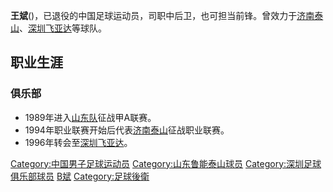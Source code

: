 {{BLP unsourced|time=2010-01-09T15:52:37+00:00}}
{{noteta|G1=足球}}{{Football player infobox
| playername = 王斌
| image = 
| fullname = 王斌
| height = 182厘米
| nickname = 
| dateofbirth = {{Birth date and age|year=1969|month=2|day=7}}
| cityofbirth = 
| countryofbirth = {{flagicon|CHN|size=22px}}[[中国|中国]]
| currentclub = 已退役
| clubnumber = 
| position = [[后卫_(足球)|後衛]]、[[前锋_(足球)|前鋒]]
| youthyears = 
| youthclubs = {{flagicon|CHN|size=22px}}山东青年队
| years = 1989-93<br>1994-95<br>1996
| clubs = {{flagicon|CHN|size=22px}}[[山东省足球代表队|山东队]]<br>{{flagicon|CHN|size=22px}}[[山东鲁能泰山|济南泰山]]<br>{{flagicon|CHN|size=22px}}[[深圳足球俱乐部|深圳飞亚达]]
| caps(goals) = <br>13 (0)
| nationalyears = 
| nationalteam = 
| nationalcaps(goals) = 
| pcupdate = 
| ntupdate = 
| manageryears =
| managerclubs =
}}
'''王斌'''({{bd|1969年|2月7日|catIdx=W}})，已退役的中国足球运动员，司职中后卫，也可担当前锋。曾效力于[[济南泰山|济南泰山]]、[[深圳飞亚达|深圳飞亚达]]等球队。
==职业生涯==
===俱乐部===
*1989年进入[[山东省足球代表队|山东队]]征战甲A联赛。
*1994年职业联赛开始后代表[[济南泰山|济南泰山]]征战职业联赛。
*1996年转会至[[深圳飞亚达|深圳飞亚达]]。

{{足球运动员小作品}}

{{DEFAULTSORT:WANG王斌}}
[[Category:中国男子足球运动员|Category:中国男子足球运动员]]
[[Category:山东鲁能泰山球员|Category:山东鲁能泰山球员]]
[[Category:深圳足球俱乐部球员|Category:深圳足球俱乐部球员]]
[[Category:王姓|B斌]]
[[Category:足球後衛|Category:足球後衛]]